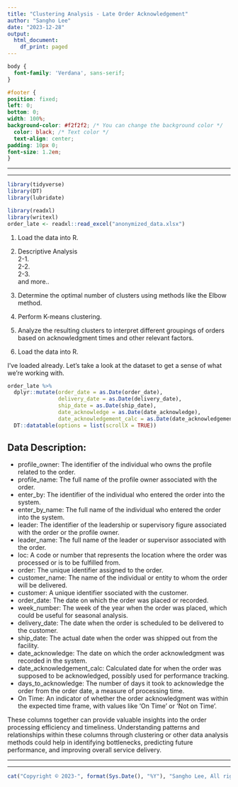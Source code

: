```yaml
---
title: "Clustering Analysis - Late Order Acknowledgement"
author: "Sangho Lee"
date: "2023-12-28"
output:
  html_document:
    df_print: paged
---
```



```css
body {
  font-family: 'Verdana', sans-serif;
}

#footer {
position: fixed;
left: 0;
bottom: 0;
width: 100%;
background-color: #f2f2f2; /* You can change the background color */
  color: black; /* Text color */
  text-align: center;
padding: 10px 0;
font-size: 1.2em;
}

```

------------------------------------------------------------------------

------------------------------------------------------------------------


```r
library(tidyverse)
library(DT)
library(lubridate)

```

```r
library(readxl)
library(writexl)
order_late <- readxl::read_excel("anonymized_data.xlsx") 

```

1. Load the data into R.
2. Descriptive Analysis <br>
 2-1. <br>
 2-2. <br>
 2-3. <br>
 and more.. <br>
3. Determine the optimal number of clusters using methods like the Elbow method.
4. Perform K-means clustering.
5. Analyze the resulting clusters to interpret different groupings of orders based on acknowledgment times and other relevant factors.




1. Load the data into R.


I've loaded already. Let's take a look at the dataset to get a sense of what we're working with.

```r
order_late %>%
  dplyr::mutate(order_date = as.Date(order_date),
                delivery_date = as.Date(delivery_date),
                ship_date = as.Date(ship_date),
                date_acknowledge = as.Date(date_acknowledge),
                date_acknowledgement_calc = as.Date(date_acknowledgement_calc)) %>% 
  DT::datatable(options = list(scrollX = TRUE))

```

## Data Description:
- profile_owner: The identifier of the individual who owns the profile related to the order.
- profile_name: The full name of the profile owner associated with the order.
- enter_by: The identifier of the individual who entered the order into the system.
- enter_by_name: The full name of the individual who entered the order into the system.
- leader: The identifier of the leadership or supervisory figure associated with the order or the profile owner.
- leader_name: The full name of the leader or supervisor associated with the order.
- loc: A code or number that represents the location where the order was processed or is to be fulfilled from.
- order: The unique identifier assigned to the order.
- customer_name: The name of the individual or entity to whom the order will be delivered.
- customer: A unique identifier ssociated with the customer.
- order_date: The date on which the order was placed or recorded.
- week_number: The week of the year when the order was placed, which could be useful for seasonal analysis.
- delivery_date: The date when the order is scheduled to be delivered to the customer.
- ship_date: The actual date when the order was shipped out from the facility.
- date_acknowledge: The date on which the order acknowledgment was recorded in the system.
- date_acknowledgement_calc: Calculated date for when the order was supposed to be acknowledged, possibly used for performance tracking.
- days_to_acknowledge: The number of days it took to acknowledge the order from the order date, a measure of processing time.
- On Time: An indicator of whether the order acknowledgment was within the expected time frame, with values like 'On Time' or 'Not on Time'.

These columns together can provide valuable insights into the order processing efficiency and timeliness. Understanding patterns and relationships within these columns through clustering or other data analysis methods could help in identifying bottlenecks, predicting future performance, and improving overall service delivery.







------------------------------------------------------------------------

------------------------------------------------------------------------

::: {#footer}
```r
cat("Copyright © 2023-", format(Sys.Date(), "%Y"), "Sangho Lee, All rights reserved.")
```
:::




